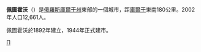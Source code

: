 {{coord|55|04|N|67|53|E|display=title}}
'''佩圖霍沃'''（{{lang-ru|Петухо́во}}）是[[俄羅斯|俄羅斯]][[庫爾干州|庫爾干州]]東部的一個城市，距[[庫爾干|庫爾干]]東南180公里。2002年人口12,661人。

佩圖霍沃於1892年建立，1944年正式建市。

{{庫爾干州城市}}

[[Category:庫爾干州城市|П]]